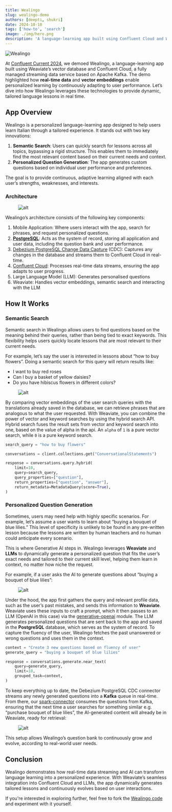 ```yaml
---
title: Wealingo
slug: wealingo-demo
authors: [deepti, shukri]
date: 2024-10-10
tags: ['how-to', 'search']
image: ./img/hero.png
description: 'A language-learning app built using Confluent Cloud and Weaviate.'
---
```


![Wealingo](./img/hero.png)

At [Confluent Current 2024](https://current.confluent.io/), we demoed Wealingo, a language-learning app built using Weaviate’s vector database and Confluent Cloud, a fully managed streaming data service based on Apache Kafka. The demo highlighted how **real-time data** and **vector embeddings** enable personalized learning by continuously adapting to user performance. Let’s dive into how Wealingo leverages these technologies to provide dynamic, tailored language lessons in real time.

## App Overview

Wealingo is a personalized language-learning app designed to help users learn Italian through a tailored experience. It stands out with two key innovations:

1. **Semantic Search**: Users can quickly search for lessons across all topics, bypassing a rigid structure. This enables them to immediately find the most relevant content based on their current needs and context.
2. **Personalized Question Generation**: The app generates custom questions based on individual user performance and preferences.

The goal is to provide continuous, adaptive learning aligned with each user’s strengths, weaknesses, and interests.

### Architecture

<figure style={{ maxWidth: "90%", margin: "0 auto" }}>
  <img
    src={require('./img/image.png').default}
    alt="alt"
    style={{ width: "100%" }}
  />
</figure>

Wealingo’s architecture consists of the following key components:

1. Mobile Application: Where users interact with the app, search for phrases, and request personalized questions.
2. [**PostgreSQL**](https://www.postgresql.org/): Acts as the system of record, storing all application and user data, including the question bank and user performance.
3. [Debezium PostgreSQL Change Data Capture](https://debezium.io/documentation/reference/stable/connectors/postgresql.html) (CDC): Captures any changes in the database and streams them to Confluent Cloud in real-time.
4. [Confluent Cloud](https://www.confluent.io/confluent-cloud/): Processes real-time data streams, ensuring the app adapts to user progress.
5. Large Language Model (LLM): Generates personalised questions
6. Weaviate: Handles vector embeddings, semantic search and interacting with the LLM

## How It Works

### Semantic Search

Semantic search in Wealingo allows users to find questions based on the meaning behind their queries, rather than being tied to exact keywords. This flexibility helps users quickly locate lessons that are most relevant to their current needs.

For example, let’s say the user is interested in lessons about “how to buy flowers”. Doing a semantic search for this query will return results like:

- I want to buy red roses
- Can I buy a basket of yellow daisies?
- Do you have hibiscus flowers in different colors?

<figure style={{ maxWidth: "90%", margin: "0 auto" }}>
  <img
    src={require('./img/image1.png').default}
    alt="alt"
    style={{ width: "100%" }}
  />
</figure>

By comparing vector embeddings of the user search queries with the translations already saved in the database, we can retrieve phrases that are analogous to what the user requested. With Weaviate, you can combine the power of vector and keyword searches by using the hybrid search API. Hybrid search fuses the result sets from vector and keyword search into one, based on the value of alpha in the api. An `alpha` of `1` is a pure vector search, while `0` is a pure keyword search. 

```python
search_query = "how to buy flowers"

conversations = client.collections.get("ConversationalStatements")

response = conversations.query.hybrid(
    limit=10,
    query=search_query,
    query_properties=["question"],
    return_properties=["question", "answer"],
    return_metadata=MetadataQuery(score=True),
)
```

### Personalized Question Generation

Sometimes, users may need help with highly specific scenarios. For example, let’s assume a user wants to learn about “buying a bouquet of blue lilies.” This level of specificity is unlikely to be found in any pre-written lesson because the lessons are written by human teachers and no human could anticipate every scenario.

This is where Generative AI steps in. Wealingo leverages **Weaviate** and **LLMs** to dynamically generate a personalized question that fits the user’s exact needs and tailored to their current skill level, helping them learn in context, no matter how niche the request.

For example, if a user asks the AI to generate questions about  “buying a bouquet of blue lilies”:

<figure style={{ maxWidth: "60%", margin: "0 auto" }}>
  <img
    src={require('./img/image2.png').default}
    alt="alt"
    style={{ width: "100%" }}
  />
</figure>

Under the hood,  the app first gathers the query and relevant profile data, such as the user’s past mistakes, and sends this information to **Weaviate**. Weaviate uses these inputs to craft a prompt, which it then passes to an LLM (OpenAI in this case) via the [generative-openai](https://weaviate.io/developers/weaviate/model-providers/openai/generative) module. The LLM generates personalized questions that are sent back to the app and saved in the **PostgreSQL** database, which serves as the system of record. To capture the fluency of the user, Wealingo fetches the past unanswered or wrong questions and uses them in the context. 

```python
context = "Create 3 new questions based on fluency of user"
generate_query = "buying a bouquet of blue lilies"

response = conversations.generate.near_text(
    query=generate_query,
    limit=10,
    grouped_task=context,
)
```

To keep everything up to date, the Debezium PostgreSQL CDC connector streams any newly generated questions into a **Kafka** queue in real-time. From there, our [spark-connector](https://github.com/weaviate/spark-connector) consumes the questions from Kafka, ensuring that the next time a user searches for something similar e.g. “purchase bouquet of blue lilies”, the AI-generated content will already be in Weaviate, ready for retrieval:

<figure style={{ maxWidth: "80%", margin: "0 auto" }}>
  <img
    src={require('./img/image3.png').default}
    alt="alt"
    style={{ width: "100%" }}
  />
</figure>

This setup allows Wealingo’s question bank to continuously grow and evolve, according to real-world user needs.

## Conclusion

Wealingo demonstrates how real-time data streaming and AI can transform language learning into a personalized experience. With Weaviate’s seamless integration into Confluent Cloud and LLMs, the app dynamically generates tailored lessons and continuously evolves based on user interactions.

If you're interested in exploring further, feel free to fork the [Wealingo code](https://github.com/weaviate/wealingo-demo) and experiment with it yourself.


<WhatsNext />
